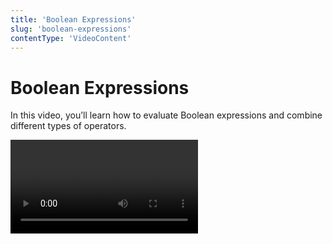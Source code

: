 ```yaml
---
title: 'Boolean Expressions'
slug: 'boolean-expressions'
contentType: 'VideoContent'
---
```


# Boolean Expressions

In this video, you’ll learn how to evaluate Boolean expressions and combine different types of
operators.

<Video alt="Boolean Expressions" videoId="PNUYbSZ9c3Y" />

## Check Your Understanding

<FlashCard>
<Prompt>

Would Python evaluate this expression as `True` or `False`?

`not not not not True`

</Prompt>
<Answer>

This expression is `True`! Let's step through the layers. Our original value is `True`. So not
`True` is the opposite value - `False`. Then `not not True` would be `True` again.
`not not not True` is `False`. Finally `not not not not True` is `True`.

</Answer>
</FlashCard>
